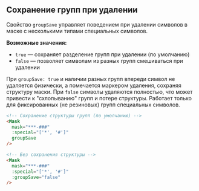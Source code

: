 ## Сохранение групп при удалении

Свойство `groupSave` управляет поведением при удалении символов в маске с несколькими типами специальных символов.

**Возможные значения:**

- `true` — сохраняет разделение групп при удалении (по умолчанию)
- `false` — позволяет символам из разных групп смешиваться при удалении

При `groupSave: true` и наличии разных групп впереди символ не удаляется физически, а помечается маркером удаления, сохраняя структуру маски. При `false` символы удаляются полностью, что может привести к "схлопыванию" групп и потере структуры. Работает только для фиксированных (не резиновых) групп специальных символов.

```html
<!-- Сохранение структуры групп (по умолчанию) -->
<Mask
  mask="***-###"
  :special="['*', '#']"
  groupSave
/>

<!-- Без сохранения структуры -->
<Mask
  mask="***-###"
  :special="['*', '#']"
  :groupSave="false"
/>
```
